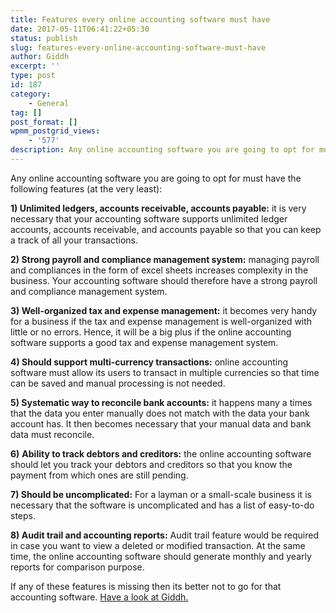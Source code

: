 ```yaml
---
title: Features every online accounting software must have
date: 2017-05-11T06:41:22+05:30
status: publish
slug: features-every-online-accounting-software-must-have
author: Giddh
excerpt: ''
type: post
id: 187
category:
    - General
tag: []
post_format: []
wpmm_postgrid_views:
    - '577'
description: Any online accounting software you are going to opt for must have the following features at the very least Unlimited ledgers, accounts receivable, accounts payable
---
```

Any online accounting software you are going to opt for must have the following features (at the very least):

**1) Unlimited ledgers, accounts receivable, accounts payable:** it is very necessary that your accounting software supports unlimited ledger accounts, accounts receivable, and accounts payable so that you can keep a track of all your transactions.

**2) Strong payroll and compliance management system:** managing payroll and compliances in the form of excel sheets increases complexity in the business. Your accounting software should therefore have a strong payroll and compliance management system.

**3) Well-organized tax and expense management:** it becomes very handy for a business if the tax and expense management is well-organized with little or no errors. Hence, it will be a big plus if the online accounting software supports a good tax and expense management system.

**4) Should support multi-currency transactions:** online accounting software must allow its users to transact in multiple currencies so that time can be saved and manual processing is not needed.

**5) Systematic way to reconcile bank accounts:** it happens many a times that the data you enter manually does not match with the data your bank account has. It then becomes necessary that your manual data and bank data must reconcile.

**6)** **Ability to track debtors and creditors:** the online accounting software should let you track your debtors and creditors so that you know the payment from which ones are still pending.

**7) Should be uncomplicated:** For a layman or a small-scale business it is necessary that the software is uncomplicated and has a list of easy-to-do steps.

**8) Audit trail and accounting reports:** Audit trail feature would be required in case you want to view a deleted or modified transaction. At the same time, the online accounting software should generate monthly and yearly reports for comparison purpose.

If any of these features is missing then its better not to go for that accounting software. [Have a look at Giddh.](https://giddh.com)